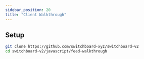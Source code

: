 ```yaml
---
sidebar_position: 20
title: "Client Walkthrough"
---
```


## Setup

```bash
git clone https://github.com/switchboard-xyz/switchboard-v2
cd switchboard-v2/javascript/feed-walkthrough
```
